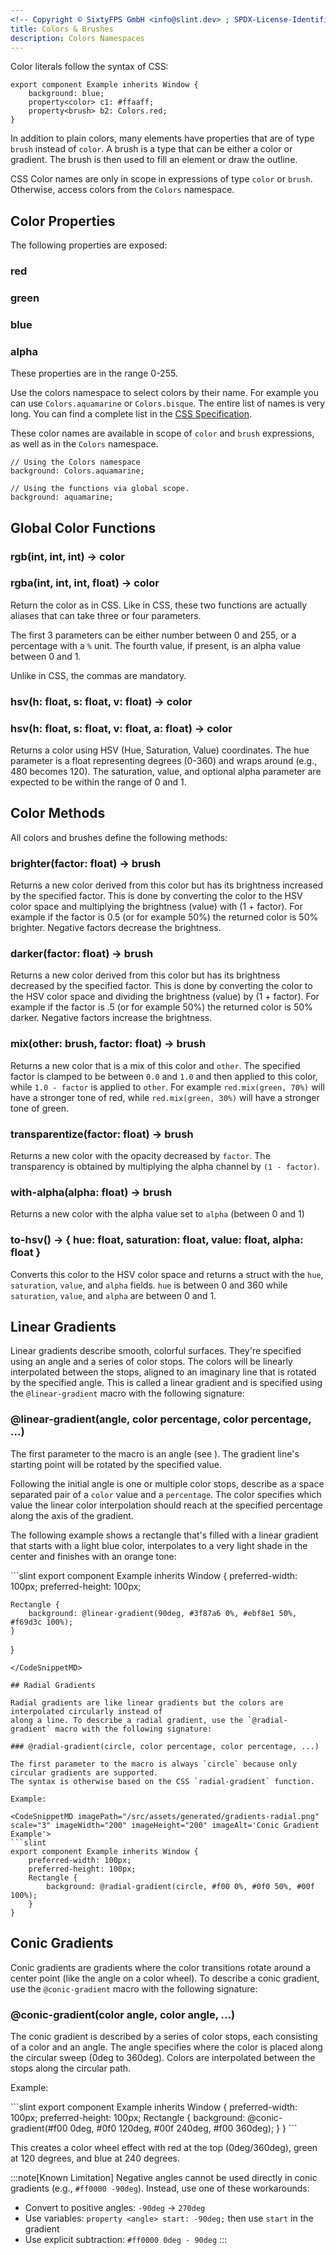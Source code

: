 ```yaml
---
<!-- Copyright © SixtyFPS GmbH <info@slint.dev> ; SPDX-License-Identifier: MIT -->
title: Colors & Brushes
description: Colors Namespaces
---
```



Color literals follow the syntax of CSS:

```slint
export component Example inherits Window {
    background: blue;
    property<color> c1: #ffaaff;
    property<brush> b2: Colors.red;
}
```

In addition to plain colors, many elements have properties that are of type `brush` instead of `color`.
A brush is a type that can be either a color or gradient. The brush is then used to fill an element or
draw the outline.

CSS Color names are only in scope in expressions of type `color` or `brush`. Otherwise, access
colors from the `Colors` namespace.

## Color Properties

The following properties are exposed:

### red
### green
### blue
### alpha

These properties are in the range 0-255.

Use the colors namespace to select colors by their name. For example you can use `Colors.aquamarine` or `Colors.bisque`.
The entire list of names is very long. You can find a complete list in the [CSS Specification](https://www.w3.org/TR/css-color-3/#svg-color).

These color names are available in scope of `color` and `brush` expressions, as well as in the `Colors` namespace.

```slint no-test
// Using the Colors namespace
background: Colors.aquamarine;

// Using the functions via global scope.
background: aquamarine;
```

## Global Color Functions

### rgb(int, int, int) -> color
### rgba(int, int, int, float) -> color

Return the color as in CSS. Like in CSS, these two functions are actually aliases that can take
three or four parameters.

The first 3 parameters can be either number between 0 and 255, or a percentage with a `%` unit.
The fourth value, if present, is an alpha value between 0 and 1.

Unlike in CSS, the commas are mandatory.

### hsv(h: float, s: float, v: float) -> color
### hsv(h: float, s: float, v: float, a: float) -> color

Returns a color using HSV (Hue, Saturation, Value) coordinates. The hue parameter is a float
representing degrees (0-360) and wraps around (e.g., 480 becomes 120).
The saturation, value, and optional alpha parameter are expected to be within the range of 0 and 1.

## Color Methods
All colors and brushes define the following methods:

### brighter(factor: float) -> brush

Returns a new color derived from this color but has its brightness increased by the specified factor.
This is done by converting the color to the HSV color space and multiplying the brightness (value) with (1 + factor).
For example if the factor is 0.5 (or for example 50%) the returned color is 50% brighter. Negative factors
decrease the brightness.

### darker(factor: float) -> brush

Returns a new color derived from this color but has its brightness decreased by the specified factor.
This is done by converting the color to the HSV color space and dividing the brightness (value) by (1 + factor).
For example if the factor is .5 (or for example 50%) the returned color is 50% darker. Negative factors
increase the brightness.

### mix(other: brush, factor: float) -> brush

Returns a new color that is a mix of this color and `other`. The specified factor is
clamped to be between `0.0` and `1.0` and then applied to this color, while `1.0 - factor`
is applied to `other`. For example `red.mix(green, 70%)` will have a stronger tone of red, while
`red.mix(green, 30%)` will have a stronger tone of green.

### transparentize(factor: float) -> brush

Returns a new color with the opacity decreased by `factor`.
The transparency is obtained by multiplying the alpha channel by `(1 - factor)`.

### with-alpha(alpha: float) -> brush

Returns a new color with the alpha value set to `alpha` (between 0 and 1)

### to-hsv() -> \{ hue: float, saturation: float, value: float, alpha: float }

Converts this color to the HSV color space and returns a struct with the `hue`, `saturation`, `value`,
and `alpha` fields. `hue` is between 0 and 360 while `saturation`, `value`, and `alpha` are between 0 and 1.

## Linear Gradients

Linear gradients describe smooth, colorful surfaces. They're specified using an angle and a series of
color stops. The colors will be linearly interpolated between the stops, aligned to an imaginary line
that is rotated by the specified angle. This is called a linear gradient and is specified using the
`@linear-gradient` macro with the following signature:

### @linear-gradient(angle, color percentage, color percentage, ...)

The first parameter to the macro is an angle (see <Link type="Types"/>). The gradient line's starting point
will be rotated by the specified value.

Following the initial angle is one or multiple color stops, describe as a space separated pair of a
`color` value and a `percentage`. The color specifies which value the linear color interpolation should
reach at the specified percentage along the axis of the gradient.

The following example shows a rectangle that's filled with a linear gradient that starts with a light blue
color, interpolates to a very light shade in the center and finishes with an orange tone:

<CodeSnippetMD imagePath="/src/assets/generated/gradients-linear.png" scale="3" imageWidth="200" imageHeight="200" imageAlt='Conic Gradient Example'>
```slint
export component Example inherits Window {
    preferred-width: 100px;
    preferred-height: 100px;

    Rectangle {
        background: @linear-gradient(90deg, #3f87a6 0%, #ebf8e1 50%, #f69d3c 100%);
    }
}
```
</CodeSnippetMD>

## Radial Gradients

Radial gradients are like linear gradients but the colors are interpolated circularly instead of
along a line. To describe a radial gradient, use the `@radial-gradient` macro with the following signature:

### @radial-gradient(circle, color percentage, color percentage, ...)

The first parameter to the macro is always `circle` because only circular gradients are supported.
The syntax is otherwise based on the CSS `radial-gradient` function.

Example:

<CodeSnippetMD imagePath="/src/assets/generated/gradients-radial.png" scale="3" imageWidth="200" imageHeight="200" imageAlt='Conic Gradient Example'>
```slint
export component Example inherits Window {
    preferred-width: 100px;
    preferred-height: 100px;
    Rectangle {
        background: @radial-gradient(circle, #f00 0%, #0f0 50%, #00f 100%);
    }
}
```
</CodeSnippetMD>

## Conic Gradients

Conic gradients are gradients where the color transitions rotate around a center point (like the angle on a color wheel).
To describe a conic gradient, use the `@conic-gradient` macro with the following signature:

### @conic-gradient(color angle, color angle, ...)

The conic gradient is described by a series of color stops, each consisting of a color and an angle.
The angle specifies where the color is placed along the circular sweep (0deg to 360deg).
Colors are interpolated between the stops along the circular path.

Example:

<CodeSnippetMD imagePath="/src/assets/generated/gradients-conic.png" scale="3" imageWidth="200" imageHeight="200" imageAlt='Conic Gradient Example'>
```slint
export component Example inherits Window {
    preferred-width: 100px;
    preferred-height: 100px;
    Rectangle {
        background: @conic-gradient(#f00 0deg, #0f0 120deg, #00f 240deg, #f00 360deg);
    }
}
```
</CodeSnippetMD>

This creates a color wheel effect with red at the top (0deg/360deg), green at 120 degrees, and blue at 240 degrees.

:::note[Known Limitation]
Negative angles cannot be used directly in conic gradients (e.g., `#ff0000 -90deg`).
Instead, use one of these workarounds:
- Convert to positive angles: `-90deg` → `270deg`
- Use variables: `property <angle> start: -90deg;` then use `start` in the gradient
- Use explicit subtraction: `#ff0000 0deg - 90deg`
:::
